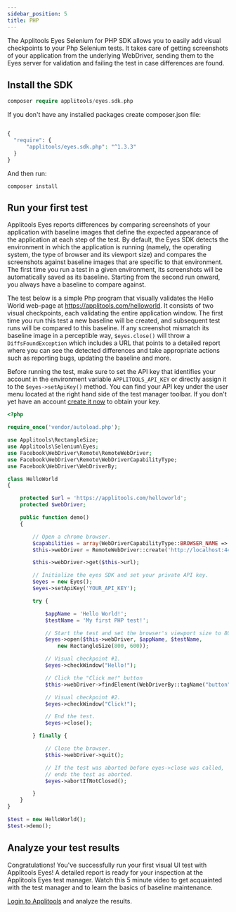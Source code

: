 ```yaml
---
sidebar_position: 5
title: PHP
---
```


The Applitools Eyes Selenium for PHP SDK allows you to easily add visual checkpoints to your Php Selenium tests. It takes care of getting screenshots of your application from the underlying WebDriver, sending them to the Eyes server for validation and failing the test in case differences are found.

## Install the SDK

```php
composer require applitools/eyes.sdk.php
```

If you don't have any installed packages create composer.json file:

```php

{
  "require": {
      "applitools/eyes.sdk.php": "^1.3.3"
  }
}
```

And then run:
```
composer install
```

## Run your first test
Applitools Eyes reports differences by comparing screenshots of your application with baseline images that define the expected appearance of the application at each step of the test. By default, the Eyes SDK detects the environment in which the application is running (namely, the operating system, the type of browser and its viewport size) and compares the screenshots against baseline images that are specific to that environment. The first time you run a test in a given environment, its screenshots will be automatically saved as its baseline. Starting from the second run onward, you always have a baseline to compare against.

The test below is a simple Php program that visually validates the Hello World web-page at https://applitools.com/helloworld. It consists of two visual checkpoints, each validating the entire application window. The first time you run this test a new baseline will be created, and subsequent test runs will be compared to this baseline. If any screenshot mismatch its baseline image in a perceptible way, `$eyes.close()` will throw a `DiffsFoundException` which includes a URL that points to a detailed report where you can see the detected differences and take appropriate actions such as reporting bugs, updating the baseline and more.

Before running the test, make sure to set the API key that identifies your account in the environment variable `APPLITOOLS_API_KEY` or directly assign it to the `$eyes->setApiKey()` method. You can find your API key under the user menu located at the right hand side of the test manager toolbar. If you don't yet have an account [create it now](https://applitools.com/sign-up) to obtain your key.

``` php
<?php

require_once('vendor/autoload.php');

use Applitools\RectangleSize;
use Applitools\Selenium\Eyes;
use Facebook\WebDriver\Remote\RemoteWebDriver;
use Facebook\WebDriver\Remote\WebDriverCapabilityType;
use Facebook\WebDriver\WebDriverBy;

class HelloWorld
{

    protected $url = 'https://applitools.com/helloworld';
    protected $webDriver;

    public function demo()
    {

        // Open a chrome browser.
        $capabilities = array(WebDriverCapabilityType::BROWSER_NAME => 'chrome');
        $this->webDriver = RemoteWebDriver::create('http://localhost:4444/wd/hub', $capabilities);

        $this->webDriver->get($this->url);

        // Initialize the eyes SDK and set your private API key.
        $eyes = new Eyes();
        $eyes->setApiKey('YOUR_API_KEY');

        try {

            $appName = 'Hello World!';
            $testName = 'My first PHP test!';

            // Start the test and set the browser's viewport size to 800x600
            $eyes->open($this->webDriver, $appName, $testName,
                new RectangleSize(800, 600));

            // Visual checkpoint #1.
            $eyes->checkWindow("Hello!");

            // Click the "Click me!" button
            $this->webDriver->findElement(WebDriverBy::tagName("button"))->click();

            // Visual checkpoint #2.
            $eyes->checkWindow("Click!");

            // End the test.
            $eyes->close();

        } finally {

            // Close the browser.
            $this->webDriver->quit();

            // If the test was aborted before eyes->close was called,
            // ends the test as aborted.
            $eyes->abortIfNotClosed();

        }
    }
}

$test = new HelloWorld();
$test->demo();

```


## Analyze your test results
Congratulations! You've successfully run your first visual UI test with Applitools Eyes! A detailed report is ready for your inspection at the Applitools Eyes test manager. Watch this 5 minute video to get acquainted with the test manager and to learn the basics of baseline maintenance.

[Login to Applitools](https://applitools.com/users/login) and analyze the results.